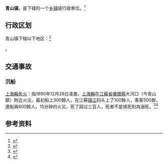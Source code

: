 {{中国乡级行政区|32/10/81/101/000}}

'''青山镇'''，是{{PRC admin/fullname|32/10/81/101/000|3}}下辖的一个[[乡镇|乡镇]]级行政单位。<ref>{{PRC admin/ref sgc|{{PRC admin/parent|32/10/81/101/000}}}}</ref>

== 行政区划 ==

青山镇下辖以下地区：<ref>{{PRC admin/ref sgc|32/10/81/101/000}}</ref>

{{PRC admin/children|32/10/81/101/000}}。
==交通事故==
===沉船===
[[上海輪失火|上海輪失火]]：指1890年12月26日凌晨，[[上海輪|上海輪]]在[[江蘇省_(清)|江蘇省]][[儀徵縣|儀徵縣]]大河口（今青山鎮）附近火災。最初船上300餘人，在江蘇[[镇江|镇江]]码头上了100餘人，乘客500餘，連船員600餘人。15分钟的火災，死了超过三百人，死者不是燒死則為溺死。<ref name="呼延云2019">{{cite news|title=[叙诡笔记]近代史上最严重的一次“长江火灾”|publisher=澎湃新闻|author=呼延云|date=2019-01-05|url=https://www.thepaper.cn/newsDetail_forward_2795969|archive-url=https://archive.today/20200430154002/https://www.thepaper.cn/newsDetail_forward_2795969|archive-date=2020-04-30|8=|access-date=2020-04-30|dead-url=no}}</ref><ref>{{cite news|title=“东方之星”号的救援有多难？|publisher=凤凰资讯|author=|date=2015-06-02|url=http://news.ifeng.com/a/20150602/43891194_0.shtml|archive-url=https://web.archive.org/web/20200430160544/http://news.ifeng.com/a/20150602/43891194_0.shtml|archive-date=2020-04-30|}}</ref>

== 参考资料 ==

{{reflist}}

{{行政区划小作品}}
{{PRC admin/navcat|32/10/81/101/000}}
